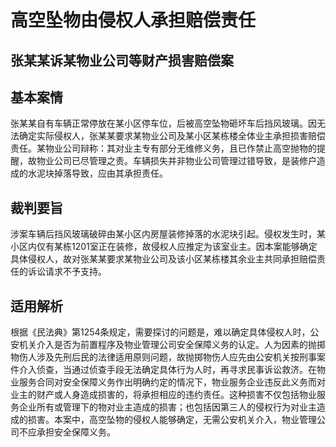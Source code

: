 # 高空坠物由侵权人承担赔偿责任

  

## 张某某诉某物业公司等财产损害赔偿案

## 基本案情

张某某自有车辆正常停放在某小区停车位，后被高空坠物砸坏车后挡风玻璃。因无法确定实际侵权人，张某某要求某物业公司及某小区某栋楼全体业主承担损害赔偿责任。某物业公司辩称：其对业主专有部分无维修义务，且已作禁止高空抛物的提醒，故物业公司已尽管理之责。车辆损失并非物业公司管理过错导致，是装修户造成的水泥块掉落导致，应由其承担责任。

## 裁判要旨

涉案车辆后挡风玻璃破碎由某小区内房屋装修掉落的水泥块引起。侵权发生时，某小区内仅有某栋1201室正在装修，故侵权人应推定为该室业主。因本案能够确定具体侵权人，故对张某某要求某物业公司及该小区某栋楼其余业主共同承担赔偿责任的诉讼请求不予支持。

## 适用解析

根据《民法典》第1254条规定，需要探讨的问题是，难以确定具体侵权人时，公安机关介入是否为前置程序及物业管理公司安全保障义务的认定。人为因素的抛掷物伤人涉及先刑后民的法律适用原则问题，故抛掷物伤人应先由公安机关按刑事案件介入侦查，当通过侦查手段无法确定具体行为人时，再寻求民事诉讼救济。在物业服务合同对安全保障义务作出明确约定的情况下，物业服务企业违反此义务而对业主的财产或人身造成损害的，将承担相应的违约责任。这种损害不仅包括物业服务企业所有或管理下的物对业主造成的损害；也包括因第三人的侵权行为对业主造成的损害。本案中，高空坠物的侵权人能够确定，无需公安机关介入，物业管理公司不应承担安全保障义务。